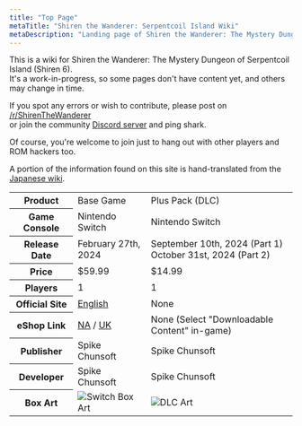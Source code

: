 ```yaml
---
title: "Top Page"
metaTitle: "Shiren the Wanderer: Serpentcoil Island Wiki"
metaDescription: "Landing page of Shiren the Wanderer: The Mystery Dungeon of Serpentcoil Island (Shiren 6) Wiki."
---
```


This is a wiki for Shiren the Wanderer: The Mystery Dungeon of Serpentcoil Island (Shiren 6).<br/>It's a work-in-progress, so some pages don't have content yet, and others may change in time.

If you spot any errors or wish to contribute, please post on [/r/ShirenTheWanderer](https://reddit.com/r/ShirenTheWanderer)<br/>or join the community [Discord server](https://discord.gg/5y7UDFc) and ping shark.

Of course, you're welcome to join just to hang out with other players and ROM hackers too.

A portion of the information found on this site is hand-translated from the [Japanese wiki](https://shiren6.game-info.wiki/).

<table>
  <tr>
    <th>Product</th>
    <td>Base Game</td>
    <td>Plus Pack (DLC)</td>
  </tr>
  <tr>
    <th>Game Console</th>
    <td>Nintendo Switch</td>
    <td>Nintendo Switch</td>
  </tr>
  <tr>
    <th>Release Date</th>
    <td>February 27th, 2024</td>
    <td>September 10th, 2024 (Part 1)<br/>October 31st, 2024 (Part 2)</td>
  </tr>
  <tr>
    <th>Price</th>
    <td>$59.99</td>
    <td>$14.99</td>
  </tr>
  <tr>
    <th>Players</th>
    <td>1</td>
    <td>1</td>
  </tr>
  <tr>
    <th>Official Site</th>
    <td><a href="https://www.spike-chunsoft.co.jp/shiren6/en/">English</a></td>
    <td>None</td>
  </tr>
  <tr>
    <th>eShop Link</th>
    <td><a href="https://www.nintendo.com/us/store/products/shiren-the-wanderer-the-mystery-dungeon-of-serpentcoil-island-switch/">NA</a> / <a href="https://www.nintendo.co.uk/Games/Nintendo-Switch-games/Shiren-the-Wanderer-The-Mystery-Dungeon-of-Serpentcoil-Island-2505891.html">UK</a></td>
    <td>None (Select "Downloadable Content" in-game)</td>
  </tr>
  <tr>
    <th>Publisher</th>
    <td>Spike Chunsoft</td>
    <td>Spike Chunsoft</td>
  </tr>
  <tr>
    <th>Developer</th>
    <td>Spike Chunsoft</td>
    <td>Spike Chunsoft</td>
  </tr>
  <tr>
    <th>Box Art</th>
    <td class="boxArt"><img src="/images/other/shiren_6_box_art.jpg" alt="Switch Box Art"/></td>
    <td class="boxArt"><img src="/images/other/dlc_art.jpg" alt="DLC Art"/></td>
  </tr>
</table>
